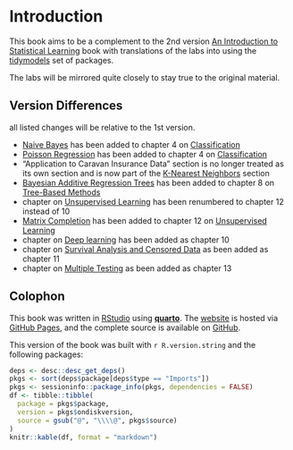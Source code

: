 # Introduction

This book aims to be a complement to the 2nd version [An Introduction to Statistical Learning](https://www.statlearning.com/) book with translations of the labs into using the [tidymodels](https://www.tidymodels.org/) set of packages.

The labs will be mirrored quite closely to stay true to the original material.

## Version Differences {-}

all listed changes will be relative to the 1st version.

- [Naive Bayes](04-classification.qmd#naive-bayes) has been added to chapter 4 on [Classification](04-classification.qmd)
- [Poisson Regression](04-classification.qmd#poisson-regression) has been added to chapter 4 on [Classification](04-classification.qmd)
- "Application to Caravan Insurance Data" section is no longer treated as its own section and is now part of the [K-Nearest Neighbors](04-classification.qmd#k-nearest-neighbors) section
- [Bayesian Additive Regression Trees](08-tree-based-methods.qmd#bayesian-additive-regression-trees) has been added to chapter 8 on [Tree-Based Methods](08-tree-based-methods.qmd)
- chapter on [Unsupervised Learning](12-unsupervised-learning.qmd) has been renumbered to chapter 12 instead of 10
- [Matrix Completion](12-unsupervised-learning.qmd#matrix-completion) has been added to chapter 12 on [Unsupervised Learning](12-unsupervised-learning.qmd)
- chapter on [Deep learning](10-deep-learning.qmd) has been added as chapter 10
- chapter on [Survival Analysis and Censored Data](11-survival-analysis.qmd) as been added as chapter 11
- chapter on [Multiple Testing](13-multiple-testing.qmd) as been added as chapter 13

## Colophon {-}

This book was written in [RStudio](http://www.rstudio.com/ide/) using [**quarto**](https://quarto.org/). The [website](https://emilhvitfeldt.github.io/ISLR-tidymodels-labs/index.html) is hosted via [GitHub Pages](https://pages.github.com/), and the complete source is available on [GitHub](https://github.com/EmilHvitfeldt/ISLR-tidymodels-labs).

This version of the book was built with `r R.version.string` and the following packages:

```r
deps <- desc::desc_get_deps()
pkgs <- sort(deps$package[deps$type == "Imports"])
pkgs <- sessioninfo::package_info(pkgs, dependencies = FALSE)
df <- tibble::tibble(
  package = pkgs$package,
  version = pkgs$ondiskversion,
  source = gsub("@", "\\\\@", pkgs$source)
)
knitr::kable(df, format = "markdown")
```
